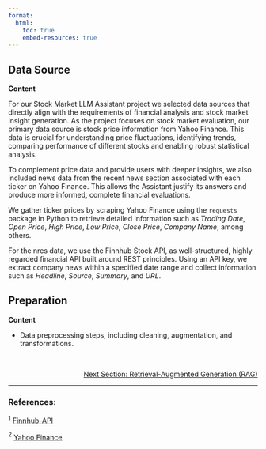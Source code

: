 ```yaml
---
format:
  html:
    toc: true
    embed-resources: true
---
```


## Data Source
**Content**

For our Stock Market LLM Assistant project we selected data sources that directly align with the requirements of financial analysis and stock market insight generation. As the project focuses on stock market evaluation, our primary data source is stock price information from Yahoo Finance. This data is crucial for understanding price fluctuations, identifying trends, comparing performance of different stocks and enabling robust statistical analysis. 

To complement price data and provide users with deeper insights, we also included news data from the recent news section associated with each ticker on Yahoo Finance. This allows the Assistant justify its answers and produce more informed, complete financial evaluations. 

We gather ticker prices by scraping Yahoo Finance using the `requests` package in Python to retrieve detailed information such as *Trading Date*, *Open Price*, *High Price*, *Low Price*, *Close Price*, *Company Name*, among others.

For the nres data, we use the Finnhub Stock API, as well-structured, highly regarded financial API built around REST principles. Using an API key, we extract company news within a specified date range and collect information such as *Headline*, *Source*, *Summary*, and *URL*.

## Preparation
**Content**

- Data preprocessing steps, including cleaning, augmentation, and transformations.



<br>
<!-- Reference to next section -->
<div style="text-align: right; font-size: 14px;">
  <a href="2_data.html">Next Section: Retrieval-Augmented Generation (RAG)</a>
</div>

---

### References:

${^1}$ [Finnhub-API](https://github.com/finnhubio/Finnhub-API)

${^2}$ [Yahoo Finance](https://finance.yahoo.com)
